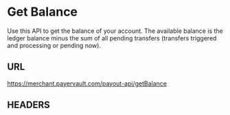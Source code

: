 # Get Balance

Use this API to get the balance of your account. The available balance is the ledger balance minus the sum of all pending transfers (transfers triggered and processing or pending now).

## URL

<GETBadge/>   https://merchant.payervault.com/payout-api/getBalance

## HEADERS

<IdAndSecTable/>